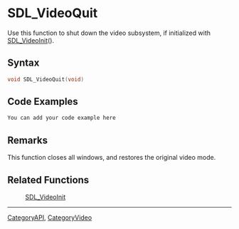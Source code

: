 
= SDL_VideoQuit =
Use this function to shut down the video subsystem, if initialized with [[SDL_VideoInit]]().


== Syntax ==
<syntaxhighlight lang='c++'>
void SDL_VideoQuit(void)
</syntaxhighlight>

== Code Examples ==
<syntaxhighlight lang='c++'>
You can add your code example here
</syntaxhighlight>

== Remarks ==
This function closes all windows, and restores the original video mode.

== Related Functions ==
:[[SDL_VideoInit]]

----
[[CategoryAPI]], [[CategoryVideo]]

